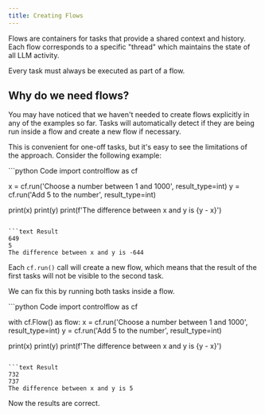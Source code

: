 ```yaml
---
title: Creating Flows
---
```


Flows are containers for tasks that provide a shared context and history. Each flow corresponds to a specific "thread" which maintains the state of all LLM activity.

Every task must always be executed as part of a flow.

## Why do we need flows?

You may have noticed that we haven't needed to create flows explicitly in any of the examples so far. Tasks will automatically detect if they are being run inside a flow and create a new flow if necessary.

This is convenient for one-off tasks, but it's easy to see the limitations of the approach. Consider the following example:

<CodeGroup>
```python Code
import controlflow as cf

x = cf.run('Choose a number between 1 and 1000', result_type=int)
y = cf.run('Add 5 to the number', result_type=int)

print(x)
print(y)
print(f'The difference between x and y is {y - x}')
```

```text Result
649
5
The difference between x and y is -644
```
</CodeGroup>

Each `cf.run()` call will create a new flow, which means that the result of the first tasks will not be visible to the second task.

We can fix this by running both tasks inside a flow.

<CodeGroup>
```python Code
import controlflow as cf

with cf.Flow() as flow:
    x = cf.run('Choose a number between 1 and 1000', result_type=int)
    y = cf.run('Add 5 to the number', result_type=int)

print(x)
print(y)
print(f'The difference between x and y is {y - x}')
```

```text Result
732
737
The difference between x and y is 5
```
</CodeGroup>

Now the results are correct.